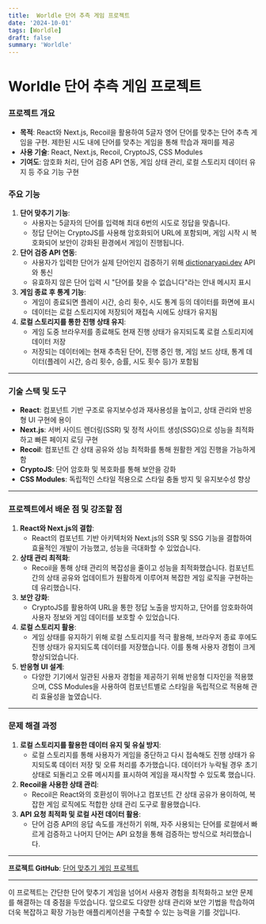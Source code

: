 ```yaml
---
title:  Worldle 단어 추측 게임 프로젝트
date: '2024-10-01'
tags: [Worldle]
draft: false
summary: 'Worldle'
---
```


# Worldle 단어 추측 게임 프로젝트

### **프로젝트 개요**

- **목적**: React와 Next.js, Recoil을 활용하여 5글자 영어 단어를 맞추는 단어 추측 게임을 구현. 제한된 시도 내에 단어를 맞추는 게임을 통해 학습과 재미를 제공
- **사용 기술**: React, Next.js, Recoil, CryptoJS, CSS Modules
- **기여도**: 암호화 처리, 단어 검증 API 연동, 게임 상태 관리, 로컬 스토리지 데이터 유지 등 주요 기능 구현

### **주요 기능**

1. **단어 맞추기 기능**:
    - 사용자는 5글자의 단어를 입력해 최대 6번의 시도로 정답을 맞춥니다.
    - 정답 단어는 CryptoJS를 사용해 암호화되어 URL에 포함되며, 게임 시작 시 복호화되어 보안이 강화된 환경에서 게임이 진행됩니다.
2. **단어 검증 API 연동**:
    - 사용자가 입력한 단어가 실제 단어인지 검증하기 위해 [dictionaryapi.dev](https://dictionaryapi.dev/) API와 통신
    - 유효하지 않은 단어 입력 시 "단어를 찾을 수 없습니다"라는 안내 메시지 표시
3. **게임 종료 후 통계 기능**:
    - 게임이 종료되면 플레이 시간, 승리 횟수, 시도 통계 등의 데이터를 화면에 표시
    - 데이터는 로컬 스토리지에 저장되어 재접속 시에도 상태가 유지됨
4. **로컬 스토리지를 통한 진행 상태 유지**:
    - 게임 도중 브라우저를 종료해도 현재 진행 상태가 유지되도록 로컬 스토리지에 데이터 저장
    - 저장되는 데이터에는 현재 추측된 단어, 진행 중인 행, 게임 보드 상태, 통계 데이터(플레이 시간, 승리 횟수, 승률, 시도 횟수 등)가 포함됨

---

### **기술 스택 및 도구**

- **React**: 컴포넌트 기반 구조로 유지보수성과 재사용성을 높이고, 상태 관리와 반응형 UI 구현에 용이
- **Next.js**: 서버 사이드 렌더링(SSR) 및 정적 사이트 생성(SSG)으로 성능을 최적화하고 빠른 페이지 로딩 구현
- **Recoil**: 컴포넌트 간 상태 공유와 성능 최적화를 통해 원활한 게임 진행을 가능하게 함
- **CryptoJS**: 단어 암호화 및 복호화를 통해 보안을 강화
- **CSS Modules**: 독립적인 스타일 적용으로 스타일 충돌 방지 및 유지보수성 향상

---

### **프로젝트에서 배운 점 및 강조할 점**

1. **React와 Next.js의 결합**:
    - React의 컴포넌트 기반 아키텍처와 Next.js의 SSR 및 SSG 기능을 결합하여 효율적인 개발이 가능했고, 성능을 극대화할 수 있었습니다.
2. **상태 관리 최적화**:
    - Recoil을 통해 상태 관리의 복잡성을 줄이고 성능을 최적화했습니다. 컴포넌트 간의 상태 공유와 업데이트가 원활하게 이루어져 복잡한 게임 로직을 구현하는 데 유리했습니다.
3. **보안 강화**:
    - CryptoJS를 활용하여 URL을 통한 정답 노출을 방지하고, 단어를 암호화하여 사용자 정보와 게임 데이터를 보호할 수 있었습니다.
4. **로컬 스토리지 활용**:
    - 게임 상태를 유지하기 위해 로컬 스토리지를 적극 활용해, 브라우저 종료 후에도 진행 상태가 유지되도록 데이터를 저장했습니다. 이를 통해 사용자 경험이 크게 향상되었습니다.
5. **반응형 UI 설계**:
    - 다양한 기기에서 일관된 사용자 경험을 제공하기 위해 반응형 디자인을 적용했으며, CSS Modules을 사용하여 컴포넌트별로 스타일을 독립적으로 적용해 관리 효율성을 높였습니다.

---

### **문제 해결 과정**

1. **로컬 스토리지를 활용한 데이터 유지 및 유실 방지**:
    - 로컬 스토리지를 통해 사용자가 게임을 중단하고 다시 접속해도 진행 상태가 유지되도록 데이터 저장 및 오류 처리를 추가했습니다. 데이터가 누락될 경우 초기 상태로 되돌리고 오류 메시지를 표시하여 게임을 재시작할 수 있도록 했습니다.
2. **Recoil을 사용한 상태 관리**:
    - Recoil은 React와의 호환성이 뛰어나고 컴포넌트 간 상태 공유가 용이하여, 복잡한 게임 로직에도 적합한 상태 관리 도구로 활용했습니다.
3. **API 요청 최적화 및 로컬 사전 데이터 활용**:
    - 단어 검증 API의 응답 속도를 개선하기 위해, 자주 사용되는 단어를 로컬에서 빠르게 검증하고 나머지 단어는 API 요청을 통해 검증하는 방식으로 처리했습니다.

---

**프로젝트 GitHub**: [단어 맞추기 게임 프로젝트](https://github.com/hyo814/wordle)

---

이 프로젝트는 간단한 단어 맞추기 게임을 넘어서 사용자 경험을 최적화하고 보안 문제를 해결하는 데 중점을 두었습니다. 앞으로도 다양한 상태 관리와 보안 기법을 학습하여 더욱 복잡하고 확장 가능한 애플리케이션을 구축할 수 있는 능력을 기를 것입니다.
